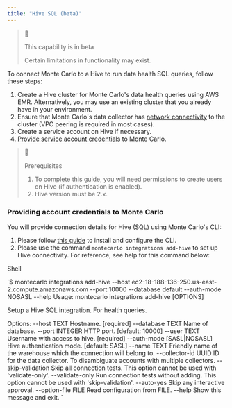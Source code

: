 ```yaml
---
title: "Hive SQL (beta)"
---
```


> 📘
> 
> This capability is in beta
> 
> Certain limitations in functionality may exist.

To connect Monte Carlo to a Hive to run data health SQL queries, follow these steps:

1. Create a Hive cluster for Monte Carlo's data health queries using AWS EMR. Alternatively, you may use an existing cluster that you already have in your environment.
2. Ensure that Monte Carlo's data collector has [network connectivity](/docs/network-connectivity) to the cluster (VPC peering is required in most cases).
3. Create a service account on Hive if necessary.
4. [Provide service account credentials](/docs/hive-sql#providing-account-credentials-to-monte-carlo) to Monte Carlo.

> 📘
> 
> Prerequisites
> 
> 1. To complete this guide, you will need permissions to create users on Hive (if authentication is enabled).
> 2. Hive version must be 2.x.

### Providing account credentials to Monte Carlo

You will provide connection details for Hive (SQL) using Monte Carlo's CLI: 

1. Please follow [this guide](/docs/using-the-cli) to install and configure the CLI.
2. Please use the command `montecarlo integrations add-hive` to set up Hive connectivity. For reference, see help for this command below:

Shell

`$ montecarlo integrations add-hive --host ec2-18-188-136-250.us-east-2.compute.amazonaws.com --port 10000 --database default --auth-mode NOSASL --help
Usage: montecarlo integrations add-hive [OPTIONS]

  Setup a Hive SQL integration. For health queries.

Options:
  --host TEXT                Hostname.  [required]
  --database TEXT            Name of database.
  --port INTEGER             HTTP port.  [default: 10000]
  --user TEXT                Username with access to hive.  [required]
  --auth-mode [SASL|NOSASL]  Hive authentication mode.  [default: SASL]
  --name TEXT                Friendly name of the warehouse which the
                             connection will belong to.
  --collector-id UUID        ID for the data collector. To disambiguate
                             accounts with multiple collectors.
  --skip-validation          Skip all connection tests. This option cannot be
                             used with 'validate-only'.
  --validate-only            Run connection tests without adding. This option
                             cannot be used with 'skip-validation'.
  --auto-yes                 Skip any interactive approval.
  --option-file FILE         Read configuration from FILE.
  --help                     Show this message and exit.
`